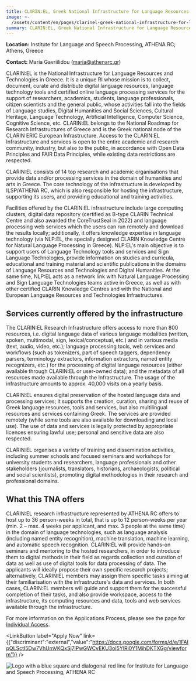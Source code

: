 ```yaml
---
title: CLARIN:EL, Greek National Infrastructure for Language Resources & Technologies
image: >-
  /assets/content/en/pages/clarinel-greek-national-infrastructure-for-language-resources-technologies-hosted-by-institute-for-language-and-speech-processing-athena-rc-athens-greece/image.jpg
summary: CLARIN:EL, Greek National Infrastructure for Language Resources & Technologies
---
```

**Location:** Institute for Language and Speech Processing, ATHENA RC; Athens, Greece

**Contact:** Maria Gavriilidou ([maria@athenarc.gr](mailto:maria@athenarc.gr))

CLARIN:EL is the National Infrastructure for Language Resources and Technologies in Greece. It is a unique RI whose mission is to collect, document, curate and distribute digital language resources, language technology tools and certified online language processing services for the support of researchers, academics, students, language professionals, citizen scientists and the general public, whose activities fall into the fields of Language studies, Digital Humanities and Social Sciences, Cultural Heritage, Language Technology, Artificial Intelligence, Computer Science, Cognitive Science, etc. CLARIN:EL belongs to the National Roadmap for Research Infrastructures of Greece and is the Greek national node of the CLARIN ERIC European Infrastructure. Access to the CLARIN:EL Infrastructure and services is open to the entire academic and research community, industry, but also to the public, in accordance with  Open Data Principles and FAIR Data Principles, while existing data restrictions are respected.

CLARIN:EL consists of 14 top research and academic organisations that provide data and/or processing services in the domain of humanities and arts in Greece. The core technology of the infrastructure is developed by ILSP/ATHENA RC, which is also responsible for hosting the infrastructure, supporting its users, and providing educational and training activities.

Facilities offered by the CLARIN:EL infrastructure include large computing clusters, digital data repository (certified as B-type CLARIN Technical Centre and also awarded the CoreTrustSeal in 2022) and language processing web services which the users can run remotely and download the results locally; additionally, it offers knowledge expertise in language technology (via NLP:EL, the specially designed CLARIN Knowledge Centre for Natural Language Processing in Greece). NLP:EL's main objective is to support users of Language Technology tools and services and Sign Language Technologies, provide information on studies and curricula, educational and training material and scientific publications in the domains of Language Resources and Technologies and Digital Humanities. At the same time, NLP:EL acts as a network link with Natural Language Processing and Sign Language Technologies teams active in Greece, as well as with other certified CLARIN Knowledge Centres and with the National and European Language Resources and Technologies Infrastructures.

## Services currently offered by the infrastructure

The CLARIN:EL Research Infrastructure offers access to more than 800 resources, i.e. digital language data of various language modalities (written, spoken, multimodal, sign, lexical/conceptual, etc.) and in various media (text, audio, video, etc.); language processing tools, web services and workflows (such as tokenizers, part of speech taggers, dependency parsers, terminology extractors, information extractors, named entity recognizers, etc.) for the processing of digital language resources (either available through CLARIN:EL or user-owned data); and the metadata of all resources made available through the Infrastructure. The usage of the infrastructure amounts to approx. 40,000 visits on a yearly basis.

CLARIN:EL ensures digital preservation of the hosted language data and processing services; it supports the creation, curation, sharing and reuse of Greek language resources, tools and services, but also multilingual resources and services containing Greek. The services are provided remotely (while some tools are also available for downloading and local use). The use of data and services is legally protected by appropriate licences ensuring lawful use; personal and sensitive data are also respected.

CLARIN:EL organises a variety of training and dissemination activities, including summer schools and focused seminars and workshops for university students and researchers, language professionals and other stakeholders (journalists, translators, historians, archaeologists, political and social scientists), promoting digital methodologies in their research and professional domains.

## What this TNA offers

CLARIN:EL research infrastructure represented by ATHENA RC offers to host up to 36 person-weeks in total, that is up to 12 person-weeks per year (min. 2 – max. 4 weeks per applicant, and max. 3 people at the same time) in the domain of language technologies, such as language analysis (including named entity recognition), machine translation, machine learning, and automatic speech recognition. CLARIN:EL will provide hands-on seminars and mentoring to the hosted researchers, in order to introduce them to digital methods in their field as regards collection and curation of data as well as use of digital tools for data processing of data. The applicants will ideally propose their own specific research projects; alternatively, CLARIN:EL members may assign them specific tasks aiming at their familiarisation with the infrastructure's data and services. In both cases, CLARIN:EL members will guide and support them for the successful completion of their tasks, and also provide workspace, access to the infrastructure, its computing resources and data, tools and web services available through the infrastructure.

For more information on the Applications Process, please see the page for [Individual Access](https://atrium-research.eu/transnational-access-scheme-application-process-indiviudal-access).&#x20;

<LinkButton label="Apply Now" link={{"discriminant":"external","value":"https://docs.google.com/forms/d/e/1FAIpQLSctI5Dw7VhUmVKQxSj7lPwGWCvEKU3oI5YlRi0Y1MihDKTXGg/viewform"}} />

![Logo with a blue square and dialogonal red line for Institute for Language and Speech Processing, ATHENA RC](/assets/content/en/pages/clarinel-greek-national-infrastructure-for-language-resources-technologies-hosted-by-institute-for-language-and-speech-processing-athena-rc-athens-greece/logo.png)
